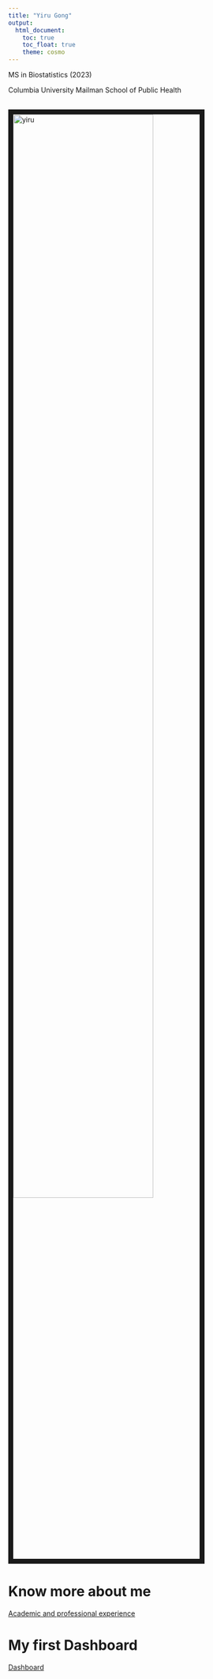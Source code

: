 ```yaml
---
title: "Yiru Gong"
output: 
  html_document:
    toc: true
    toc_float: true
    theme: cosmo
---
```


MS in Biostatistics (2023)

Columbia University Mailman School of Public Health

<br><img src="images/profile.jpg" alt="yiru" style="width:75%; border:10px solid"><br>

# Know more about me

[Academic and professional experience](./resume.html)

# My first Dashboard

[Dashboard](./dashboard.html)
